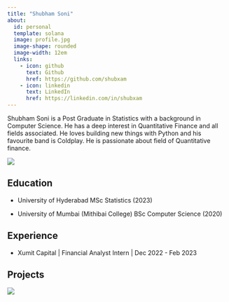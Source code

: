 ```yaml
---
title: "Shubham Soni"
about:
  id: personal
  template: solana
  image: profile.jpg
  image-shape: rounded
  image-width: 12em
  links:
    - icon: github
      text: Github
      href: https://github.com/shubxam
    - icon: linkedin
      text: LinkedIn
      href: https://linkedin.com/in/shubxam
---
```



Shubham Soni is a Post Graduate in Statistics with a background in Computer Science. He has a deep interest in Quantitative Finance and all fields associated. He loves building new things with Python and his favourite band is Coldplay.
He is passionate about field of Quantitative finance.




<picture>
<source 
  srcset="https://github-readme-stats.vercel.app/api?username=shubxam&hide=contribs&hide_rank=true&disable_animations=true&show_icons=true&theme=vision-friendly-dark"
  media="(prefers-color-scheme: dark)"
/>
<source
  srcset="https://github-readme-stats.vercel.app/api?username=shubxam&hide=contribs&hide_rank=true&disable_animations=true&show_icons=true&theme=graywhite"
  media="(prefers-color-scheme: light), (prefers-color-scheme: no-preference)"
/>
<img src="https://github-readme-stats.vercel.app/api?username=shubxam&hide=contribs&hide_rank=true&disable_animations=true&show_icons=true" />
</picture>


## Education
- University of Hyderabad
  MSc Statistics (2023)

- University of Mumbai (Mithibai College)
  BSc Computer Science (2020)

## Experience

- Xumit Capital | Financial Analyst Intern | Dec 2022 - Feb 2023


## Projects

<a href='https://github.com/Shubxam/Nifty-500-Live-Sentiment-Analysis'><img src='https://github-readme-stats.vercel.app/api/pin?username=shubxam&repo=Nifty-500-Live-Sentiment-Analysis&theme=transparent'></a>
